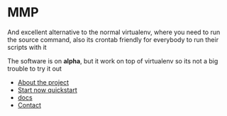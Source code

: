 
# MMP
<Subtitle/>

And excellent alternative to the normal virtualenv, where you need to run the source
command, also its crontab friendly for everybody to run their scripts with it

<Callout>
  The software is on <strong>alpha</strong>, but it work on top of virtualenv so its not a big trouble
  to try it out
</Callout>

* [About the project](about)
* [Start now quickstart](quickstart)
* [docs](docs)
* [Contact](contact)
